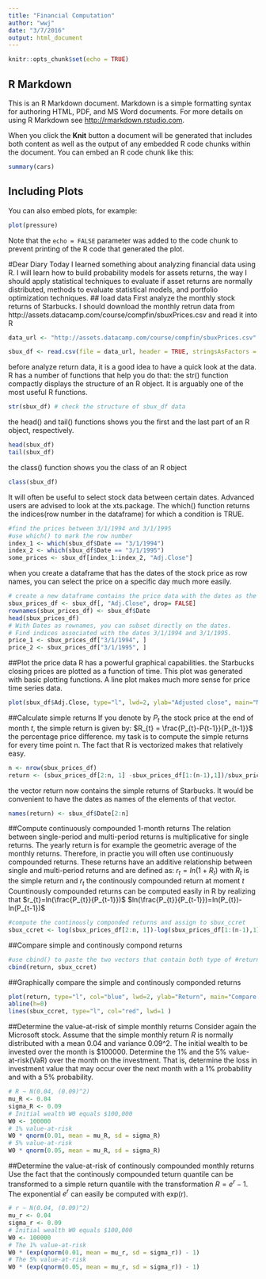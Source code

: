 ```yaml
---
title: "Financial Computation"
author: "wwj"
date: "3/7/2016"
output: html_document
---
```


```r
knitr::opts_chunk$set(echo = TRUE)
```

## R Markdown

This is an R Markdown document. Markdown is a simple formatting syntax for authoring HTML, PDF, and MS Word documents. For more details on using R Markdown see <http://rmarkdown.rstudio.com>.

When you click the **Knit** button a document will be generated that includes both content as well as the output of any embedded R code chunks within the document. You can embed an R code chunk like this:

```r
summary(cars)
```

## Including Plots

You can also embed plots, for example:

```r
plot(pressure)
```

Note that the `echo = FALSE` parameter was added to the code chunk to prevent printing of the R code that generated the plot.

#Dear Diary
Today I learned something about analyzing financial data using R. I will learn how to build probability models for assets returns, the way I should apply statistical techniques to evaluate if asset returns are normally distributed, methods to evaluate statistical models, and portfolio optimization techniques.
## load data
First analyze the monthly stock returns of Starbucks. I should download the monthly retrun data from http://assets.datacamp.com/course/compfin/sbuxPrices.csv and read it into R
```r
data_url <- "http://assets.datacamp.com/course/compfin/sbuxPrices.csv" #get data from URL
```
```r
sbux_df <- read.csv(file = data_url, header = TRUE, stringsAsFactors = FALSE) #read data into dataframe
```
before analyze return data, it is a good idea to have a quick look at the data. R has a number of functions that help you do that: the str() function compactly displays the structure of an R object. It is arguably one of the most useful R functions.
```r
str(sbux_df) # check the structure of sbux_df data
```
the head() and tail() functions shows you the first and the last part of an R object, respectively.
```r
head(sbux_df)
tail(sbux_df)
```
 the class() function shows you the class of an R object
```r
class(sbux_df)
```
It will often be useful to select stock data between certain dates. Advanced users are advised to look at the xts.package. The which() function returns the indices(row number in the dataframe) for which a condition is TRUE. 
```r
#find the prices between 3/1/1994 and 3/1/1995
#use which() to mark the row number 
index_1 <- which(sbux_df$Date == "3/1/1994")
index_2 <- which(sbux_df$Date == "3/1/1995")
some_prices <- sbux_df[index_1:index_2, "Adj.Close"]
```
when you create a dataframe that has the dates of the stock price as row names, you can select the price on a specific day much more easily. 
```r
# create a new dataframe contains the price data with the dates as the row names
sbux_prices_df <- sbux_df[, "Adj.Close", drop= FALSE]
rownames(sbux_prices_df) <- sbux_df$Date
head(sbux_prices_df)
# With Dates as rownames, you can subset directly on the dates.
# Find indices associated with the dates 3/1/1994 and 3/1/1995.
price_1 <- sbux_prices_df["3/1/1994", ]
price_2 <- sbux_prices_df["3/1/1995", ]
```
##Plot the price data
R has a powerful graphical capabilities. the Starbucks closing prices are plotted as a function of time. This plot was generated with basic plotting functions. A line plot makes much more sense for price time series data.
```r
plot(sbux_df$Adj.Close, type="l", lwd=2, ylab="Adjusted close", main="Monthly closing price of SBUX", col="blue")
```
##Calculate simple returns
If you denote by $P_{t}$ the stock price at the end of month $t$, the simple return is given by:
$R_{t} = \frac{P_{t}-P{t-1}}{P_{t-1}}$
the percentage price difference.
my task is to compute the simple returns for every time point n. The fact that R is vectorized makes that relatively easy. 
```r
n <- nrow(sbux_prices_df)
return <- (sbux_prices_df[2:n, 1] -sbux_prices_df[1:(n-1),1])/sbux_prices_df[1:(n-1), 1]
```
the vector return now contains the simple returns of Starbucks. It would be convenient to have the dates as names of the elements of that vector. 
```r
names(return) <- sbux_df$Date[2:n]
```
##Compute continuously compounded 1-month returns
The relation between single-period and multi-period returns is multiplicative for single returns. The yearly return is for example the geometric average of the monthly returns.
Therefore, in practie you will often use continuously compounded returns. These returns have an additive relationship between single and multi-period returns and are defined as:
$r_{t}=ln(1+R_{t})$
with $R_{t}$ is the simple return and $r_{t}$ the continously compounded return at moment $t$
Countinously compounded returns can be computed easily in R by realizing that
$r_{t}=ln(\frac{P_{t}}{P_{t-1}})$
$ln(\frac{P_{t}}{P_{t-1}})=ln(P_{t})-ln(P_{t-1})$
```r
#compute the continously componded returns and assign to sbux_ccret
sbux_ccret <- log(sbux_prices_df[2:n, 1])-log(sbux_prices_df[1:(n-1),1])
```
##Compare simple and continously compond returns
```r
#use cbind() to paste the two vectors that contain both type of #returns next to each other in a matrix
cbind(return, sbux_ccret)
```
##Graphically compare the simple and continously componded returns
```r
plot(return, type="l", col="blue", lwd=2, ylab="Return", main="Compare two returns")
abline(h=0)
lines(sbux_ccret, type="l", col="red", lwd=1 )
```
##Determine the value-at-risk of simple monthly returns
Consider again the Microsoft stock. Assume that the simple monthly return $R$ is normally distributed with a mean 0.04 and variance 0.09^2. The initial wealth to be invested over the month is $100000.
Determine the 1% and the 5% value-at-risk(VaR) over the month on the investment. That is, determine the loss in investment value that may occur over the next month with a 1% probability and with a 5% probability. 
```r
# R ~ N(0.04, (0.09)^2) 
mu_R <- 0.04
sigma_R <- 0.09
# Initial wealth W0 equals $100,000
W0 <- 100000
# 1% value-at-risk
W0 * qnorm(0.01, mean = mu_R, sd = sigma_R)
# 5% value-at-risk
W0 * qnorm(0.05, mean = mu_R, sd = sigma_R)
```
##Determine the value-at-risk of continously compounded monthly returns
Use the fact that the continously compounded teturn quantile can be transformed to a simple return quantile with the transformation $R=e^{r}-1$. The exponential $e^{r}$ can easily be computed with exp(r).
```r
# r ~ N(0.04, (0.09)^2) 
mu_r <- 0.04
sigma_r <- 0.09
# Initial wealth W0 equals $100,000
W0 <- 100000
# The 1% value-at-risk
W0 * (exp(qnorm(0.01, mean = mu_r, sd = sigma_r)) - 1)
# The 5% value-at-risk
W0 * (exp(qnorm(0.05, mean = mu_r, sd = sigma_r)) - 1)
```
